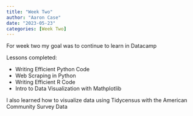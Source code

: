 ```yaml
---
title: "Week Two"
author: "Aaron Case"
date: "2023-05-23"
categories: [Week Two]
---
```


For week two my goal was to continue to learn in Datacamp

Lessons completed:

- Writing Efficient Python Code
- Web Scraping in Python
- Writing Efficient R Code
- Intro to Data Visualization with Mathplotlib

I also learned how to visualize data using Tidycensus with the American Community Survey Data


